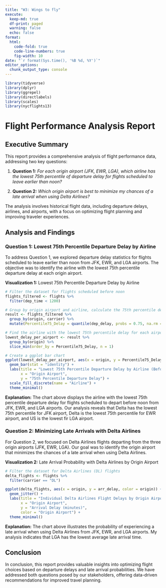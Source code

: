 ```yaml
---
title: "W3: Wings to fly"
execute:
  keep-md: true
  df-print: paged
  warning: false
  echo: false
format:
  html:
    code-fold: true
    code-line-numbers: true
    fig-width: 10
date: "`r format(Sys.time(), '%B %d, %Y')`"
editor_options: 
  chunk_output_type: console
---
```


```r
library(tidyverse)
library(dplyr)
library(ggrepel)
library(directlabels)
library(scales)
library(nycflights13)
```

# **Flight Performance Analysis Report**

## **Executive Summary**

This report provides a comprehensive analysis of flight performance data, addressing two key questions:

1.  **Question 1:** *For each origin airport (JFK, EWR, LGA), which airline has the lowest 75th percentile of departure delay for flights scheduled to leave earlier than noon?*

2.  **Question 2:** *Which origin airport is best to minimize my chances of a late arrival when using Delta Airlines?*

The analysis involves historical flight data, including departure delays, airlines, and airports, with a focus on optimizing flight planning and improving traveler experiences.

## **Analysis and Findings**

### **Question 1: Lowest 75th Percentile Departure Delay by Airline**

To address Question 1, we explored departure delay statistics for flights scheduled to leave earlier than noon from JFK, EWR, and LGA airports. The objective was to identify the airline with the lowest 75th percentile departure delay at each origin airport.

**Visualization 1:** Lowest 75th Percentile Departure Delay by Airline

```r
# Filter the dataset for flights scheduled before noon
flights_filtered <- flights %>%
  filter(dep_time < 1200)

# Group by origin airport and airline, calculate the 75th percentile delay
result <- flights_filtered %>%
  group_by(origin, carrier) %>%
  mutate(Percentile75_Delay = quantile(dep_delay, probs = 0.75, na.rm = TRUE))
```

```r
# Find the airline with the lowest 75th percentile delay for each airport
lowest_delay_per_airport <- result %>%
  group_by(origin) %>%
  slice_min(order_by = Percentile75_Delay, n = 1)

# Create a ggplot bar chart
ggplot(lowest_delay_per_airport, aes(x = origin, y = Percentile75_Delay, fill = carrier)) +
  geom_bar(stat = "identity") +
  labs(title = "Lowest 75th Percentile Departure Delay by Airline (Before Noon)",
       x = "Origin Airport",
       y = "75th Percentile Departure Delay") +
  scale_fill_discrete(name = "Airline") +
  theme_minimal()
```

**Explanation:** The chart above displays the airline with the lowest 75th percentile departure delay for flights scheduled to depart before noon from JFK, EWR, and LGA airports. Our analysis reveals that Delta has the lowest 75th percentile for JFK airport, Delta is the lowest 75th percentile for EWR airport, and US is the lowest fir LGA airport.

### **Question 2: Minimizing Late Arrivals with Delta Airlines**

For Question 2, we focused on Delta Airlines flights departing from the three origin airports (JFK, EWR, LGA). Our goal was to identify the origin airport that minimizes the chances of a late arrival when using Delta Airlines.

**Visualization 2:** Late Arrival Probability with Delta Airlines by Origin Airport

```r
# Filter the dataset for Delta Airlines (DL) flights
delta_flights <- flights %>%
  filter(carrier == "DL")
```

```r
ggplot(delta_flights, aes(x = origin, y = arr_delay, color = origin)) +
  geom_jitter() +
  labs(title = "Individual Delta Airlines Flight Delays by Origin Airport",
       x = "Origin Airport",
       y = "Arrival Delay (minutes)",
       color = "Origin Airport") +
  theme_minimal()
```

**Explanation:** The chart above illustrates the probability of experiencing a late arrival when using Delta Airlines from JFK, EWR, and LGA airports. My analysis indicates that LGA has the lowest average late arrival time.

## **Conclusion**

In conclusion, this report provides valuable insights into optimizing flight choices based on departure delays and late arrival probabilities. We have addressed both questions posed by our stakeholders, offering data-driven recommendations for improved travel planning.
